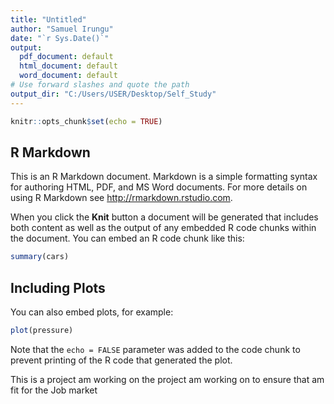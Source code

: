 ```yaml
---
title: "Untitled"
author: "Samuel Irungu"
date: "`r Sys.Date()`"
output:
  pdf_document: default
  html_document: default
  word_document: default
# Use forward slashes and quote the path
output_dir: "C:/Users/USER/Desktop/Self_Study"
---
```


```r
knitr::opts_chunk$set(echo = TRUE)
```

## R Markdown

This is an R Markdown document. Markdown is a simple formatting syntax for authoring HTML, PDF, and MS Word documents. For more details on using R Markdown see <http://rmarkdown.rstudio.com>.

When you click the **Knit** button a document will be generated that includes both content as well as the output of any embedded R code chunks within the document. You can embed an R code chunk like this:

```r
summary(cars)
```

## Including Plots

You can also embed plots, for example:

```r
plot(pressure)
```

Note that the `echo = FALSE` parameter was added to the code chunk to prevent printing of the R code that generated the plot.

This is a project am working on the project am working on to ensure that am fit for the Job market
